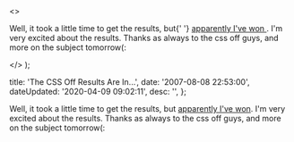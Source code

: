   <>
    <p>
      Well, it took a little time to get the results, but{' '}
      <a href="http&#58;//cssoff.com/2007/08/06/and-the-winner-is-dan-ott/">
        apparently I've won
      </a>
      . I'm very excited about the results. Thanks as always to the css off guys,
      and more on the subject tomorrow(&#58;
    </p>
  </>
);


  title: 'The CSS Off Results Are In...',
  date: '2007-08-08 22:53:00',
  dateUpdated: '2020-04-09 09:02:11',
  desc: '',
};

Well, it took a little time to get the results, but [apparently I've won](http://cssoff.com/2007/08/06/and-the-winner-is-dan-ott/). I'm very excited about the results. Thanks as always to the css off guys, and more on the subject tomorrow(:
